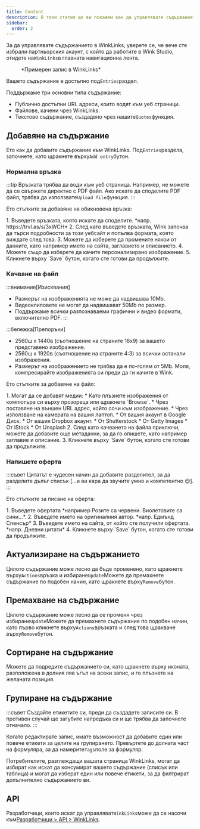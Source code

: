 ```yaml
---
title: Content
description: В тази статия ще ви покажем как да управлявате съдържанието си в WinkLinks.
sidebar:
  order: 2
---
```


За да управлявате съдържанието в WinkLinks, уверете се, че вече сте избрали партньорския акаунт, с който да работите в Wink Studio, отидете на`WinkLinks`в главната навигационна лента.

<figure>
  <CloudinaryImage width="350" height="561" resize="scale" quality="best" alt="Запис в WinkLinks" src="academy/winklinks-entry" errorImage="noimage_opaque_nyrtl0.png" />

  <figcaption>*Примерен запис в WinkLinks*</figcaption>
</figure>


Вашето съдържание е достъпно под`Entries`раздел.

Поддържаме три основни типа съдържание:

* Публично достъпни URL адреси, които водят към уеб страници.
* Файлове, качени чрез WinkLinks.
* Текстово съдържание, създадено чрез нашите`Quotes`функция.

## Добавяне на съдържание

Ето как да добавите съдържание към WinkLinks. Под`Entries`раздела, започнете, като щракнете върху`Add entry`бутон.

### Нормална връзка

:::tip
Връзката трябва да води към уеб страница. Например, не можете да се свържете директно с PDF файл. Ако искате да споделите PDF файл, трябва да използвате`Upload file`функция.
:::

Ето стъпките за добавяне на обикновена връзка:

<Steps>
  1. Въведете връзката, която искате да споделите. *напр. https://trvl.as/s/3xWCH*
  2. След като въведете връзката, Wink започва да търси подробности за този уебсайт и попълва формата, която виждате след това.
  3. Можете да изберете да промените някои от данните, като например името на сайта, заглавието и описанието.
  4. Можете също да изберете да качите персонализирано изображение.
  5. Кликнете върху `Save` бутон, когато сте готови да продължите.
</Steps>


### Качване на файл

:::внимание\[Изисквания]

* Размерът на изображенията не може да надвишава 10Mb.
* Видеоклиповете не могат да надвишават 50Mb по размер.
* Поддържаме всички разпознаваеми графични и видео формати, включително PDF. :::

:::бележка\[Препоръки]

* 2560ш x 1440в (съотношение на страните 16x9) за вашето представено изображение.
* 2560ш x 1920в (съотношение на страните 4:3) за всички останали изображения.
* Размерът на изображението не трябва да е по-голям от 5Mb. Моля, компресирайте изображенията си преди да ги качите в Wink.

Ето стъпките за добавяне на файл:

<Steps>
  1. Могат да се добавят медии:
     * Като плъзнете изображения от компютъра си върху прозореца или щракнете `Browse`.
     * Чрез поставяне на външен URL адрес, който сочи към изображение.
     * Чрез използване на камерата на вашия лаптоп.
     * От вашия акаунт в Google Диск.
     * От вашия Dropbox акаунт.
     * От Shutterstock
     * От Getty Images
     * От iStock
     * От Unsplash
  2. След като качването на файла приключи, можете да добавите още метаданни, за да го опишете, като например заглавие и описание.
  3. Кликнете върху `Save` бутон, когато сте готови да продължите.
</Steps>


### Напишете оферта

:::съвет
Цитатът е чудесен начин да добавите разделител, за да разделите дълъг списък \[...и ви кара да звучите умно и компетентно 😉].
:::

Ето стъпките за писане на оферта:

<Steps>
  1. Въведете офертата *например Розите са червени. Виолетовите са сини...*.
  2. Въведете името на оригиналния автор. *напр. Едмънд Спенсър*
  3. Въведете името на сайта, от който сте получили офертата. *напр. Дневни цитати*
  4. Кликнете върху `Save` бутон, когато сте готови да продължите.
</Steps>


## Актуализиране на съдържанието

Цялото съдържание може лесно да бъде променено, като щракнете върху`Actions`връзка и избиране`Update`Можете да премахнете съдържание по подобен начин, като щракнете върху`Remove`бутон.

## Премахване на съдържание

Цялото съдържание може лесно да се променя чрез избиране`Update`Можете да премахнете съдържание по подобен начин, като първо кликнете върху`Actions`връзката и след това щракване върху`Remove`бутон.

## Сортиране на съдържание

Можете да подредите съдържанието си, като щракнете върху иконата, разположена в долния ляв ъгъл на всеки запис, и го плъзнете на желаната позиция.

## Групиране на съдържание

:::съвет
Създайте етикетите си, преди да създадете записите си. В противен случай ще загубите напредъка си и ще трябва да започнете отначало.
:::

Когато редактирате запис, имате възможност да добавите един или повече етикети за целите на групирането. Превъртете до долната част на формуляра, за да намерите`Tags`поле за формуляр.

Потребителите, разглеждащи вашата страница WinkLinks, могат да избират как искат да консумират вашето съдържание (списък или таблица) и могат да изберат един или повече етикети, за да филтрират допълнително съдържанието ви.

## API

Разработчици, които искат да управляват`WinkLinks`може да се насочи към[Разработчици > API > WinkLinks](/developers/apis/#winklinks-api).


